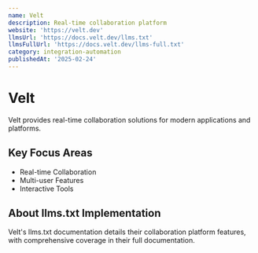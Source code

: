 ```yaml
---
name: Velt
description: Real-time collaboration platform
website: 'https://velt.dev'
llmsUrl: 'https://docs.velt.dev/llms.txt'
llmsFullUrl: 'https://docs.velt.dev/llms-full.txt'
category: integration-automation
publishedAt: '2025-02-24'
---
```


# Velt

Velt provides real-time collaboration solutions for modern applications and platforms.

## Key Focus Areas

- Real-time Collaboration
- Multi-user Features
- Interactive Tools

## About llms.txt Implementation

Velt's llms.txt documentation details their collaboration platform features, with comprehensive coverage in their full documentation.

